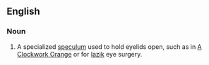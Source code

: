 ==English==

===Noun===
{{en-noun}}

# {{rare|medicine}} A specialized [[speculum]] used to hold eyelids open, such as in [[w:A Clockwork Orange|A Clockwork Orange]] or for [[lazik]] eye surgery.